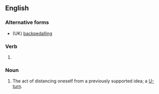 ==English==

===Alternative forms===
* (UK) [[backpedalling]]

===Verb===
{{head|en|verb form}}

# {{lb|en|US}} {{present participle of|backpedal|lang=en|nocat=1}}

===Noun===
{{en-noun}}

# The act of distancing oneself from a previously supported idea; a [[U-turn]].